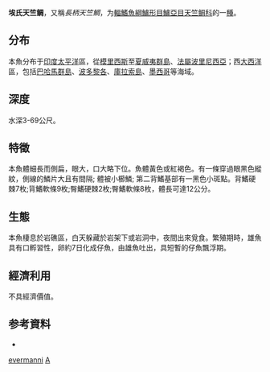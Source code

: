 {{Speciesbox
| status = NE
| status_system = 
| image = 
| genus = Apogon
| species = evermanni
| authority = Jordan & Snyder, 1904
| synonyms = *''Apogon anisolepis''<br /><small>Böhlke & Randall, 1968</small>
}}

'''埃氏天竺鲷'''，又稱''長柄天竺鯛''，为[[輻鰭魚綱|輻鰭魚綱]][[鱸形目|鱸形目]][[鱸亞目|鱸亞目]][[天竺鲷科|天竺鲷科]]的一[[種|種]]。

==分布==
本魚分布于[[印度|印度]][[太平洋|太平洋]]區，從[[模里西斯|模里西斯]]至[[夏威夷群島|夏威夷群島]]、[[法屬波里尼西亞|法屬波里尼西亞]]；西[[大西洋|大西洋]]區，包括[[巴哈馬群島|巴哈馬群島]]、[[波多黎各|波多黎各]]、[[庫拉索島|庫拉索島]]、[[墨西哥|墨西哥]]等海域。

==深度==
水深3-69公尺。

==特徵==
本魚體細長而側扁，眼大，口大略下位。魚體黃色或紅褐色。有一條穿過眼黑色縱紋，側線的鱗片大且有間隔; 體被小櫛鱗; 第二背鰭基部有一黑色小斑點。背鰭硬棘7枚;背鰭軟條9枚;臀鰭硬棘2枚;臀鰭軟條8枚，體長可達12公分。

==生態==
本魚棲息於岩礁區，白天躲藏於岩架下或岩洞中，夜間出來覓食。繁殖期時，雄魚具有口孵習性，卵約7日化成仔魚，由雄魚吐出，具短暫的仔魚飄浮期。

==經濟利用==
不具經濟價值。

==参考資料==
*{{FishBase_species|genus=Apogon|species=evermanni|year=2011|month=12}}
{{Taxonbar|from=Q931611}}

[[Category:天竺鲷属|evermanni]]
[[Category:1904年描述的魚類|A]]